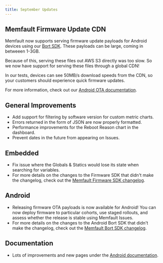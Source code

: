 ```yaml
---
title: September Updates
---
```


## Memfault Firmware Update CDN

Memfault now supports serving firmware update payloads for Android devices using
our [Bort SDK](https://github.com/memfault/bort). These payloads can be large,
coming in betweeen 1-3GB.

Because of this, serving these files out AWS S3 directly was too slow. So we now
have support for serving these files through a global CDN!

In our tests, devices can see 50MB/s download speeds from the CDN, so your
customers should experience quick firmware updates.

For more information, check out our
[Android OTA documentation](https://mflt.io/android-ota-updates).

<!-- truncate -->

## General Improvements

- Add support for filtering by software version for custom metric charts.
- Errors returned in the form of JSON are now properly formatted.
- Performance improvements for the Reboot Reason chart in the dashboard.
- Prevent dates in the future from appearing on Issues.

## Embedded

- Fix issue where the Globals & Statics would lose its state when searching for
  variables.
- For more details on the changes to the Firmware SDK that didn't make the
  changelog, check out the
  [Memfault Firmware SDK changelog](https://github.com/memfault/memfault-firmware-sdk/blob/master/CHANGES.md).

## Android

- Releasing firmware OTA payloads is now available for Android! You can now
  deploy firmware to particular cohorts, use staged rollouts, and assess whether
  the release is stable using Memfault Issues.
- For more details on the changes to the Android Bort SDK that didn't make the
  changelog, check out the
  [Memfault Bort SDK changelog](https://github.com/memfault/bort/blob/master/CHANGELOG.md).

## Documentation

- Lots of improvements and new pages under the
  [Android documentation](https://mflt.io/android-getting-started).
